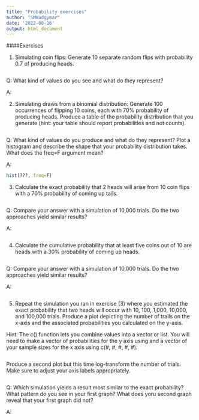 ```yaml
---
title: "Probability exercises"
author: "SMWadgymar"
date: '2022-08-16'
output: html_document
---
```


####Exercises

1) Simulating coin flips:  Generate 10 separate random flips with probability 0.7 of producing heads.

```r

```

Q: What kind of values do you see and what do they represent?

A: 


2) Simulating draws from a binomial distribution:  Generate 100 occurrences of flipping 10 coins, each with 70% probability of producing heads. Produce a table of the probability distribution that you generate (hint: your table should report probabilities and not counts).

```r

```

Q: What kind of values do you produce and what do they represent?  Plot a histogram and describe the shape that your probability distribution takes.  What does the freq=F argument mean?

A: 
```r
hist(???, freq=F)
```



3) Calculate the exact probability that 2 heads will arise from 10 coin flips with a 70% probability of coming up tails.  

```r

```

Q: Compare your answer with a simulation of 10,000 trials.  Do the two approaches yield similar results?

A: 
```r

```




4) Calculate the cumulative probability that at least five coins out of 10 are heads with a 30% probability of coming up heads.  

```r

```

Q: Compare your answer with a simulation of 10,000 trials.  Do the two approaches yield similar results?

A: 
```r

```




5) Repeat the simulation you ran in exercise (3) where you estimated the exact probability that two heads will occur with 10, 100, 1,000, 10,000, and 100,000 trials.  Produce a plot depicting the number of trails on the x-axis and the associated probabilities you calculated on the y-axis.  

Hint: The c() function lets you combine values into a vector or list.  You will need to make a vector of probabilities for the y axis using and a vector of your sample sizes for the x axis using c(#, #, #, #, #).

```r

```


Produce a second plot but this time log-transform the number of trials.  Make sure to adjust your axis labels appropriately.  

```r

```


Q: Which simulation yields a result most similar to the exact probability?  What pattern do you see in your first graph?  What does yoru second graph reveal that your first graph did not?

A: 




